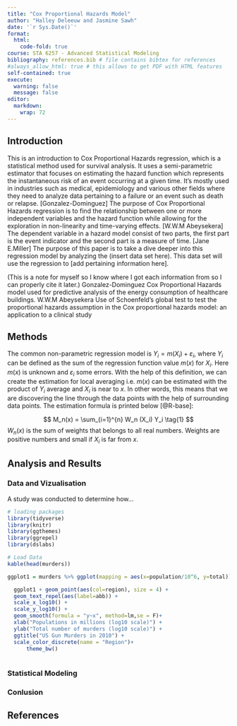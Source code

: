 ```yaml
---
title: "Cox Proportional Hazards Model"
author: "Halley Deleeuw and Jasmine Sawh"
date: '`r Sys.Date()`'
format:
  html:
    code-fold: true
course: STA 6257 - Advanced Statistical Modeling
bibliography: references.bib # file contains bibtex for references
#always_allow_html: true # this allows to get PDF with HTML features
self-contained: true
execute: 
  warning: false
  message: false
editor: 
  markdown: 
    wrap: 72
---
```


## Introduction

This is an introduction to Cox Proportional Hazards regression, which is a statistical method used for survival analysis. It uses a semi-parametric estimator that focuses on estimating the hazard function which represents the instantaneous risk of an event occurring at a given time. It's mostly used in industries such as medical, epidemiology and various other fields where they need to analyze data pertaining to a failure or an event such as death or relapse. [Gonzalez-Dominguez] The purpose of Cox Proportional Hazards regression is to find the relationship between one or more independent variables and the hazard function while allowing for the exploration in non-linearity and time-varying effects. [W.W.M Abeysekera] The dependent variable in a hazard model consist of two parts, the first part is the event indicator and the second part is a measure of time. [Jane E.Miller] The purpose of this paper is to take a dive deeper into this regression model by analyzing the (insert data set here). This data set will use the regression to [add pertaining information here]. 

(This is a note for myself so I know where I got each information from so I can properly cite it later.)
Gonzalez-Dominguez Cox Proportional Hazards model used for predictive analysis of the energy consumption of healthcare buildings. 
W.W.M Abeysekera Use of Schoenfeld’s global test to test the proportional hazards
assumption in the Cox proportional hazards model: an application
to a clinical study


## Methods

The common non-parametric regression model is
$Y_i = m(X_i) + \varepsilon_i$, where $Y_i$ can be defined as the sum of
the regression function value $m(x)$ for $X_i$. Here $m(x)$ is unknown
and $\varepsilon_i$ some errors. With the help of this definition, we
can create the estimation for local averaging i.e. $m(x)$ can be
estimated with the product of $Y_i$ average and $X_i$ is near to $x$. In
other words, this means that we are discovering the line through the
data points with the help of surrounding data points. The estimation
formula is printed below [@R-base]:

$$
M_n(x) = \sum_{i=1}^{n} W_n (X_i) Y_i  \tag{1}
$$ $W_n(x)$ is the sum of weights that belongs to all real numbers.
Weights are positive numbers and small if $X_i$ is far from $x$.

## Analysis and Results

### Data and Vizualisation

A study was conducted to determine how...

```r
# loading packages 
library(tidyverse)
library(knitr)
library(ggthemes)
library(ggrepel)
library(dslabs)
```

```r
# Load Data
kable(head(murders))

ggplot1 = murders %>% ggplot(mapping = aes(x=population/10^6, y=total)) 

  ggplot1 + geom_point(aes(col=region), size = 4) +
  geom_text_repel(aes(label=abb)) +
  scale_x_log10() +
  scale_y_log10() +
  geom_smooth(formula = "y~x", method=lm,se = F)+
  xlab("Populations in millions (log10 scale)") + 
  ylab("Total number of murders (log10 scale)") +
  ggtitle("US Gun Murders in 2010") +
  scale_color_discrete(name = "Region")+
      theme_bw()
  

```

### Statistical Modeling

### Conlusion

## References

